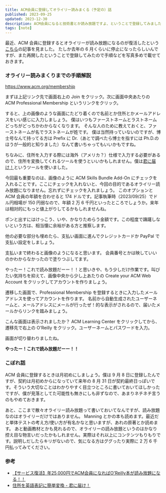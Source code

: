 ```yaml
---
title: ACM会員に登録してオライリー読みまくる（予定の）話
published: 2023-09-25
updated: 2023-12-30
description: ACM会員になると技術書とか読み放題ですよ、ということで登録してみました。
tags: [note]
---
```



最近、ACM 会員に登録するとオライリーが読み放題になるのが復活したという[こちら](https://qiita.com/kabuakantech/items/641f8f0d5dd90ef929e9)の記事を見ました。
たしか去年の 6 月くらいに停止になったらしいんですが、また再開したということで登録してみたので手順などを写真多めで載せておきます。

### オライリー読みまくりまでの手順解説

https://www.acm.org/membership

まずは上記リンク先で画面右上の Join をクリック。次に画面中央あたりの ACM Professional Membership というリンクをクリック。

<ImageWrapper
  src={acmRegister}
  alt="ACM Professional Membership登録画面"
  quality="40"
/>

すると、上の画像のような画面にたどり着くので名前とか住所とかメールアドレスをいい感じに入力しましょう。
僕はいつもファーストネームとラストネームどっちがどっちかわからなくなります。 そんな人のために教えておくと、ファーストネームが名でラストネームが姓です。
僕は当然持っていないのですが、博士号なんて持ってる方は Prefix に Dr.（あとで調べたら博士を指すには Ph.D.のほうが一般的と知りました）なんて書いちゃってもいいかもですね。

ちなみに、住所を入力する際には海外（アメリカ？）仕様で入力する必要があるので、住所を変換してくれるツールを使うといいかもしれません。僕は[君に届け！](https://kimini.jp/)というツールを使いました。

<ImageWrapper src={acmRegisterOptions} alt="オプション設定" quality="40" />

今回最も重要なのは、画像のように ACM Skills Bundle Add-On にチェックを入れることです。ここにチェックを入れないと、今回の目的であるオライリー読み放題になりません。忘れずにチェックを入れましょう。
このオプションと ACM 会員の年額を合わせると 174 ドルです。記事執筆時（2023/09/25）でドル円相場が 150 円弱なので、年額 2 万 6 千円といったところでしょうか。来年は相対的にもっと値上がりしてるかもしれませんね。

ポンと出すにはけっこう、いや、かなりためらう金額です。この程度で躊躇しないという方は、相当懐に余裕がある方と推察します。

他の必要な部分も埋めたら、支払い画面に進んでクレジットカードか PayPal で支払い設定をしましょう。

<ImageWrapper
  src={registered}
  alt="ACM Professional Membership登録完了"
  quality="40"
/>

支払いまで終わると画像のようになると思います。
会員番号とかは映していいのかわからなかったので塗りつぶしてます。

やったー！これで読み放題だーー！！と思いきや、もう少しだけ作業です。叫びたい気持ちを抑えて、画像中央から少し上あたりの Create your ACM Web Account をクリックしてアカウントを作りましょう。

遷移した画面で、Professional Membership を登録するときに入力したメールアドレスを使ってアカウントを作ります。
名前から自動生成されたユーザーネームと、メールアドレスにメールが行ったぜ！的な表示がされるので、届いたメールからリンクを踏みましょう。

<ImageWrapper src={acmAccount} alt="ACMアカウント画面" quality="40" />

こんな画面は表示されましたか？
ACM Learning Center をクリックしてから、遷移先で右上の O'Reilly をクリック。ユーザーネームとパスワードを入力。

<ImageWrapper
  src={oreillyTop}
  alt="やったー！これで読み放題だーー！！"
  quality="40"
/>

画面が切り替わりましたね。

**やったー！これで読み放題だーー！！**

### こぼれ話

ACM 会員に登録するときは月初めにしましょう。僕は 9 月 8 日に登録したんですが、契約は月初めからになっていて来年の 8 月 31 日が契約最終日っぽいです。そういう大切なことはわかりやすく目立つところに書いておいてほしかったですが、僕が見落としてた可能性も無きにしも非ずなので、あまりネチネチ言うのもやめておきます。

あと、ここまで散々オライリー読み放題って書いておいてなんですが、読み放題なのはオライリーだけではありません。
Manning とかの本も読めます。最近だと単体テストの考え方/使い方が有名かなと思いますが、あれの原著とか読めます。
あと動画教材とかも見れるので、オライリーの読み放題というのはかなり控え目な物言いだったかもしれません。実際はそれ以上にコンテンツもりもりです。説明しだしたらキリがないので、気になる方はググったり実際に 2 万 6 千円払ってみてください。

### 参考

- [【サービス復活】年25,000円でACM会員になればO'Reilly本が読み放題になる！！](https://qiita.com/kabuakantech/items/641f8f0d5dd90ef929e9)
- [住所を英語表記に簡単変換 - 君に届け！](https://kimini.jp/)
